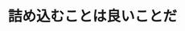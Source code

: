 ﻿---
title: "詰め込むことは良いことだ"
category: "工学院"
vol: 37
interviewee: "梶谷 洋司 "
url: ""
tags: ["設計","回路","集積","素子","面積"]
pdf: "37-3.pdf"
career: ""
pdfurl: "37-3/37-3.pdf"
preface: "集積回路設計の自動化の研究。多数の素子を最小面積に配置する問題を取り扱っている。従来の方法を遥かに上回る性能を実現した。"
---
